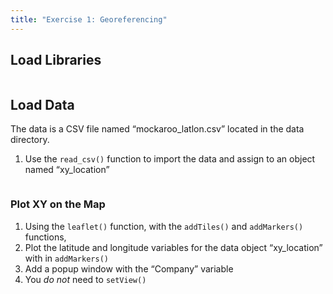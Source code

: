```yaml
---
title: "Exercise 1: Georeferencing"
---
```


## Load Libraries
```r

```

## Load Data

The data is a CSV file named "mockaroo_latlon.csv" located in the data directory.  

1. Use the `read_csv()` function to import the data and assign to an object named "xy_location"

```r

```

### Plot XY on the Map

1. Using the `leaflet()` function, with the `addTiles()` and `addMarkers()` functions, 
2. Plot the latitude and longitude variables for the data object "xy_location" with in `addMarkers()`
3. Add a popup window with the "Company" variable
4. You *do not* need to `setView()`

```r

```


